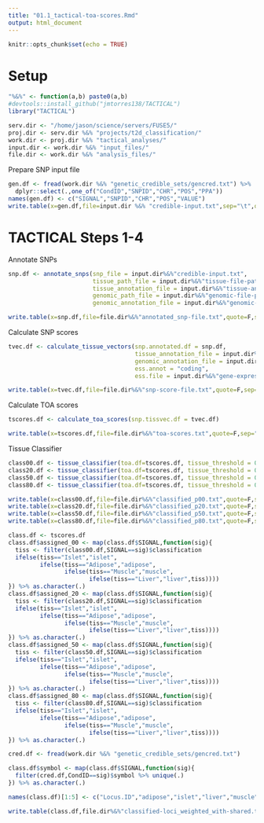 ```yaml
---
title: "01.1_tactical-toa-scores.Rmd"
output: html_document
---
```


```r
knitr::opts_chunk$set(echo = TRUE)
```

# Setup

```r

"%&%" <- function(a,b) paste0(a,b)
#devtools::install_github("jmtorres138/TACTICAL")
library("TACTICAL")

serv.dir <- "/home/jason/science/servers/FUSE5/"
proj.dir <- serv.dir %&% "projects/t2d_classification/"
work.dir <- proj.dir %&% "tactical_analyses/"
input.dir <- work.dir %&% "input_files/"
file.dir <- work.dir %&% "analysis_files/"

```

Prepare SNP input file 

```r

gen.df <- fread(work.dir %&% "genetic_credible_sets/gencred.txt") %>% 
  dplyr::select(.,one_of("CondID","SNPID","CHR","POS","PPA"))
names(gen.df) <- c("SIGNAL","SNPID","CHR","POS","VALUE")
write.table(x=gen.df,file=input.dir %&% "credible-input.txt",sep="\t",quote=F,row.names=F,col.names=T)

```


# TACTICAL Steps 1-4 


Annotate SNPs 

```r

snp.df <- annotate_snps(snp_file = input.dir%&%"credible-input.txt", 
                        tissue_path_file = input.dir%&%"tissue-file-paths.txt",
                        tissue_annotation_file = input.dir%&%"tissue-annotations.txt", 
                        genomic_path_file = input.dir%&%"genomic-file-paths.txt",
                        genomic_annotation_file = input.dir%&%"genomic-annotations.txt")
```


```r

write.table(x=snp.df,file=file.dir%&%"annotated_snp-file.txt",quote=F,sep="\t",row.names=F)

```


Calculate SNP scores 

```r
tvec.df <- calculate_tissue_vectors(snp.annotated.df = snp.df,
                                    tissue_annotation_file = input.dir%&%"tissue-annotations.txt", 
                                    genomic_annotation_file = input.dir%&%"genomic-annotations.txt",
                                    ess.annot = "coding",
                                    ess.file = input.dir%&%"gene-expression-specificity-scores.txt")
```

```r

write.table(x=tvec.df,file=file.dir%&%"snp-score-file.txt",quote=F,sep="\t",row.names=F)

```

Calculate TOA scores 

```r

tscores.df <- calculate_toa_scores(snp.tissvec.df = tvec.df)

```


```r

write.table(x=tscores.df,file=file.dir%&%"toa-scores.txt",quote=F,sep="\t",row.names=F)

```



Tissue Classifier  

```r

class00.df <- tissue_classifier(toa.df=tscores.df, tissue_threshold = 0.0, shared_threshold = 0.1)
class20.df <- tissue_classifier(toa.df=tscores.df, tissue_threshold = 0.2, shared_threshold = 0.1)
class50.df <- tissue_classifier(toa.df=tscores.df, tissue_threshold = 0.5, shared_threshold = 0.1)
class80.df <- tissue_classifier(toa.df=tscores.df, tissue_threshold = 0.8, shared_threshold = 0.1)

```


```r

write.table(x=class00.df,file=file.dir%&%"classified_p00.txt",quote=F,sep="\t",row.names=F)
write.table(x=class20.df,file=file.dir%&%"classified_p20.txt",quote=F,sep="\t",row.names=F)
write.table(x=class50.df,file=file.dir%&%"classified_p50.txt",quote=F,sep="\t",row.names=F)
write.table(x=class80.df,file=file.dir%&%"classified_p80.txt",quote=F,sep="\t",row.names=F)

```


```r

class.df <- tscores.df
class.df$assigned_00 <- map(class.df$SIGNAL,function(sig){
  tiss <- filter(class00.df,SIGNAL==sig)$classification 
  ifelse(tiss=="Islet","islet",
         ifelse(tiss=="Adipose","adipose",
                ifelse(tiss=="Muscle","muscle",
                       ifelse(tiss=="Liver","liver",tiss))))
}) %>% as.character(.) 
class.df$assigned_20 <- map(class.df$SIGNAL,function(sig){
  tiss <- filter(class20.df,SIGNAL==sig)$classification 
  ifelse(tiss=="Islet","islet",
         ifelse(tiss=="Adipose","adipose",
                ifelse(tiss=="Muscle","muscle",
                       ifelse(tiss=="Liver","liver",tiss))))
}) %>% as.character(.) 
class.df$assigned_50 <- map(class.df$SIGNAL,function(sig){
  tiss <- filter(class50.df,SIGNAL==sig)$classification 
  ifelse(tiss=="Islet","islet",
         ifelse(tiss=="Adipose","adipose",
                ifelse(tiss=="Muscle","muscle",
                       ifelse(tiss=="Liver","liver",tiss))))
}) %>% as.character(.) 
class.df$assigned_80 <- map(class.df$SIGNAL,function(sig){
  tiss <- filter(class80.df,SIGNAL==sig)$classification 
  ifelse(tiss=="Islet","islet",
         ifelse(tiss=="Adipose","adipose",
                ifelse(tiss=="Muscle","muscle",
                       ifelse(tiss=="Liver","liver",tiss))))
}) %>% as.character(.) 

cred.df <- fread(work.dir %&% "genetic_credible_sets/gencred.txt") 

class.df$symbol <- map(class.df$SIGNAL,function(sig){
  filter(cred.df,CondID==sig)$symbol %>% unique(.)
}) %>% as.character(.)

names(class.df)[1:5] <- c("Locus.ID","adipose","islet","liver","muscle")

```


```r

write.table(class.df,file.dir%&%"classified-loci_weighted_with-shared.txt",sep="\t",quote=F,row.names=F)

```

